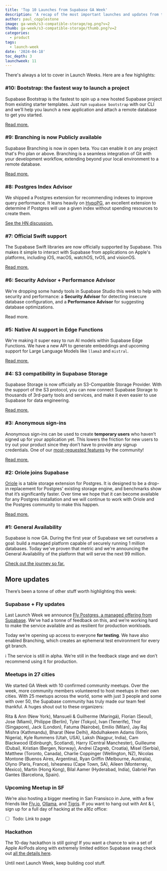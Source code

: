 ```yaml
---
title: 'Top 10 Launches from Supabase GA Week'
description: 'A recap of the most important launches and updates from the week.'
author: paul_copplestone
image: ga-week/s3-compatible-storage/og.png?v=2
thumb: ga-week/s3-compatible-storage/thumb.png?v=2
categories:
  - product
tags:
  - launch-week
date: '2024-04-18'
toc_depth: 3
launchweek: 11
---
```


There's always a lot to cover in Launch Weeks. Here are a few highlights:

### #10: Bootstrap: the fastest way to launch a project

Supabase Bootstrap is the fastest to spin up a new hosted Supabase project from existing starter templates. Just run `supabase bootstrap` with our CLI and we’ll help you launch a new application and attach a remote database to get you started.

[Read more.](https://supabase.com/blog/supabase-bootstrap)

### #9: Branching is now Publicly available

Supabase Branching is now in open beta. You can enable it on any project that's Pro plan or above. Branching is a seamless integration of Git with your development workflow, extending beyond your local environment to a remote database.

[Read more.](https://supabase.com/blog/branching-publicly-available)

### #8: Postgres Index Advisor

We shipped a Postgres extension for recommending indexes to improve query performance. It leans heavily on [HypoPG](https://github.com/HypoPG/hypopg), an excellent extension to determine if Postgres will use a given index without spending resources to create them.

[See the HN discussion.](https://github.com/supabase/index_advisor)

### #7: Official Swift support

The Supabase Swift libraries are now officially supported by Supabase. This makes it simple to interact with Supabase from applications on Apple's platforms, including iOS, macOS, watchOS, tvOS, and visionOS.

[Read more.](https://supabase.com/blog/supabase-swift)

### #6: Security Advisor + Performance Advisor

We're dropping some handy tools in Supabase Studio this week to help with security and performance: a **Security Advisor** for detecting insecure database configuration, and a **Performance Advisor** for suggesting database optimizations.

Read more.

### #5: Native AI support in Edge Functions

We're making it super easy to run AI models within Supabase Edge Functions. We have a new API to generate embeddings and upcoming support for Large Language Models like `llama3` and `mistral`.

[Read more.](https://supabase.com/blog/ai-inference-now-available-in-supabase-edge-functions)

### #4: S3 compatibility in Supabase Storage

Supabase Storage is now officially an S3-Compatible Storage Provider. With the support of the S3 protocol, you can now connect Supabase Storage to thousands of 3rd-party tools and services, and make it even easier to use Supabase for data engineering.

[Read more.](https://supabase.com/blog/s3-compatible-storage)

### #3: Anonymous sign-ins

Anonymous sign-ins can be used to create **temporary users** who haven’t signed up for your application yet. This lowers the friction for new users to try out your product since they don’t have to provide any signup credentials. One of our [most-requested features](https://github.com/supabase/auth/issues/68) by the community!

[Read more.](https://supabase.com/blog/anonymous-sign-ins)

### #2: Oriole joins Supabase

[Oriole](https://github.com/orioledb/orioledb) is a table storage extension for Postgres. It is designed to be a drop-in replacement for Postgres' existing storage engine, and benchmarks show that it’s significantly faster. Over time we hope that it can become available for any Postgres installation and we will continue to work with Oriole and the Postgres community to make this happen.

[Read more.](https://supabase.com/blog/supabase-aquires-oriole)

### #1: General Availability

Supabase is now GA. During the first year of Supabase we set ourselves a goal: build a managed platform capable of securely running 1 million databases. Today we've proven that metric and we're announcing the General Availability of the platform that will serve the next 99 million.

[Check out the journey so far.](https://supabase.com/ga)

## More updates

There’s been a tonne of other stuff worth highlighting this week:

### Supabase + Fly updates

Last Launch Week we announce [Fly Postgres, a managed offering from Supabase](https://supabase.com/blog/postgres-on-fly-by-supabase). We’ve had a tonne of feedback on this, and we’re working hard to make the service available and as resilient for production workloads.

Today we’re opening up access to everyone **for testing**. We have also enabled Branching, which creates an ephemeral test environment for every git branch.

<aside>
ℹ️ The service is still in alpha. We’re still in the feedback stage and we don’t recommend using it for production.

</aside>

### Meetups in 27 cities

We started GA Week with 10 confirmed community meetups. Over the week, more community members volunteered to host meetups in their own cities. With 25 meetups across the world, some with just 3 people and some with over 50, the Supabase community has truly made our team feel thankful. A huges shout out to these organizers:

Rita & Ann (New York), Mansueli & Guilherme (Maringá), Florian (Seoul), Jose (Miami), Philippe (Berlin), Tyler (Tokyo), Ivan (Tenerife), Thor (Singapore), Jack (London), Fatuma (Nairobe), Emilio (Milan), Jay Raj Mishra (Kathmandu), Bharat (New Delhi), Abdulhakeem Adams (Ilorin, Nigeria), Kyle Rummens (Utah, USA), Laksh (Nagpur, India), Cam Blackwood (Edinburgh, Scotland), Harry (Central Manchester), Guilleume (Dubai), Kristian (Bergen, Norway), Andrei (Zagreb, Croatia), Misel (Serbia), Matthew (Toronto, Canada), Charlie Coppinger (Wellington, NZ), Nicolas Montone (Buenos Aires, Argentina), Ryan Griffin (Melbourne, Australia), Olyno (Paris, France), Isheanesu (Cape Town, SA), Aileen (Monterrey, Mexico), Martin (Hong Kong), Bilal Aamer (Hyderabad, India), Gabriel Pan Gantes (Barcelona, Spain).

### Upcoming Meetup in SF

We’re also hosting a bigger meeting in San Fransisco in June, with a few friends like [Fly.io](http://Fly.io), [Ollama](https://ollama.com/), and [Tigris](https://www.tigrisdata.com/). If you want to hang out with Ant & I, sign up for a full day of hacking at the a16z office:

- [ ] Todo: Link to page

### Hackathon

The 10-day hackathon is still going! If you want a chance to win a set of Apple AirPods along with extremely limited edition Supabase swag check out [all the details here](https://supabase.com/blog/supabase-oss-hackathon).

Until next Launch Week, keep building cool stuff.
